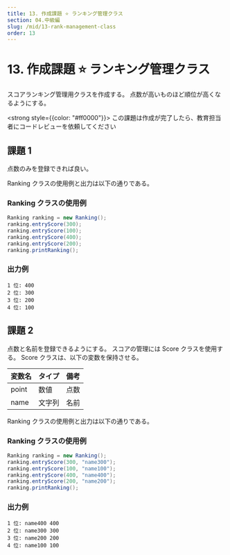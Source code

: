 ```yaml
---
title: 13. 作成課題 ⭐ ランキング管理クラス
section: 04.中級編
slug: /mid/13-rank-management-class
order: 13
---
```


# 13. 作成課題 ⭐ ランキング管理クラス

<p className="game-content">スコアランキング管理用クラスを作成する。
  点数が高いものほど順位が高くなるようにする。</p>

<strong style={{color: "#ff0000"}}>
  この課題は作成が完了したら、教育担当者にコードレビューを依頼してください
</strong>

## 課題 1

点数のみを登録できれば良い。

Ranking クラスの使用例と出力は以下の通りである。

### Ranking クラスの使用例

```java
Ranking ranking = new Ranking();
ranking.entryScore(300);
ranking.entryScore(100);
ranking.entryScore(400);
ranking.entryScore(200);
ranking.printRanking();

```

### 出力例

```
1 位: 400
2 位: 300
3 位: 200
4 位: 100
```

## 課題 2

点数と名前を登録できるようにする。
スコアの管理には Score クラスを使用する。
Score クラスは、以下の変数を保持させる。

| 変数名 | タイプ | 備考 |
| :----- | :----- | :--- |
| point  | 数値   | 点数 |
| name   | 文字列 | 名前 |

Ranking クラスの使用例と出力は以下の通りである。

### Ranking クラスの使用例

```java
Ranking ranking = new Ranking();
ranking.entryScore(300, "name300");
ranking.entryScore(100, "name100");
ranking.entryScore(400, "name400");
ranking.entryScore(200, "name200");
ranking.printRanking();
```

### 出力例

```
1 位: name400 400
2 位: name300 300
3 位: name200 200
4 位: name100 100
```
